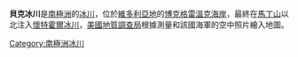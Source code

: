 {{Coord|72|46|S|169|15|E|source:GNIS|display=title}}

'''貝克冰川'''是[[南極洲|南極洲]]的[[冰川|冰川]]，位於[[維多利亞地|維多利亞地]]的[[博克格雷溫克海岸|博克格雷溫克海岸]]，最終在[[馬丁山_(南極洲)|馬丁山]]以北注入[[懷特霍爾冰川|懷特霍爾冰川]]，[[美國地質調查局|美國地質調查局]]根據測量和該國海軍的空中照片繪入地圖。

{{DEFAULTSORT:Baker Glacier}}
[[Category:南極洲冰川|Category:南極洲冰川]]


{{BorchgrevinkCoast-geo-stub}}